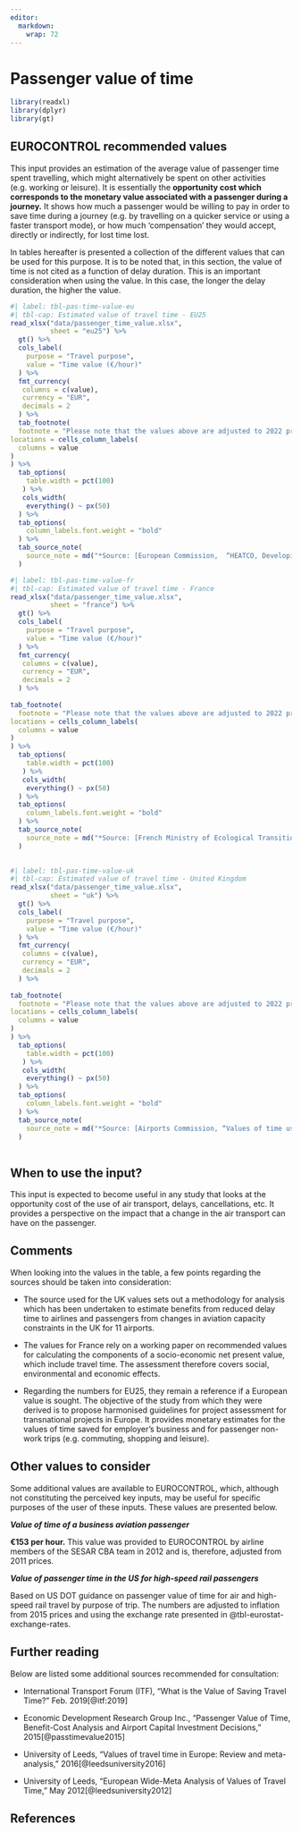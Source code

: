 ```yaml
---
editor: 
  markdown: 
    wrap: 72
---
```


# Passenger value of time {#sec-passenger-value-of-time}
```r
library(readxl)
library(dplyr)
library(gt)
```

## EUROCONTROL recommended values

This input provides an estimation of the average value of passenger time
spent travelling, which might alternatively be spent on other activities
(e.g. working or leisure). It is essentially the **opportunity cost which corresponds to the monetary value associated with a passenger during a journey.** It shows how much a passenger would be willing to pay in order
to save time during a journey (e.g. by travelling on a quicker service
or using a faster transport mode), or how much 'compensation' they would
accept, directly or indirectly, for lost time lost.

In tables hereafter is presented a collection of the different values that can be used
for this purpose. It is to be noted that, in this section, the value of
time is not cited as a function of delay duration. This is an important
consideration when using the value. In this case, the longer the delay
duration, the higher the value.

```r
#| label: tbl-pas-time-value-eu
#| tbl-cap: Estimated value of travel time - EU25
read_xlsx("data/passenger_time_value.xlsx",
          sheet = "eu25") %>% 
  gt() %>% 
  cols_label(
    purpose = "Travel purpose",
    value = "Time value (€/hour)"
  ) %>% 
  fmt_currency(
   columns = c(value),
   currency = "EUR",
   decimals = 2
  ) %>% 
  tab_footnote(
  footnote = "Please note that the values above are adjusted to 2022 prices from 2002 based on inflation",
locations = cells_column_labels(
  columns = value
)
) %>% 
  tab_options(
    table.width = pct(100)
   ) %>% 
   cols_width(
    everything() ~ px(50)
  ) %>% 
  tab_options(
    column_labels.font.weight = "bold"
  ) %>% 
  tab_source_note(
    source_note = md("*Source: [European Commission,  “HEATCO, Developing Harmonised European Approaches for Transport Costing and Project Assessment – Deliverable 5 Proposal for Harmonised Guidelines”, 2006](https://trimis.ec.europa.eu/sites/default/files/project/documents/20130122_113653_88902_HEATCO_D5_summary.pdf)*")
  )
```

```r
#| label: tbl-pas-time-value-fr
#| tbl-cap: Estimated value of travel time - France
read_xlsx("data/passenger_time_value.xlsx",
          sheet = "france") %>% 
  gt() %>% 
  cols_label(
    purpose = "Travel purpose",
    value = "Time value (€/hour)"
  ) %>% 
  fmt_currency(
   columns = c(value),
   currency = "EUR",
   decimals = 2
  ) %>% 
  
tab_footnote(
  footnote = "Please note that the values above are adjusted to 2022 prices from 2015 based on inflation",
locations = cells_column_labels(
  columns = value
)
) %>% 
  tab_options(
    table.width = pct(100)
   ) %>% 
   cols_width(
    everything() ~ px(50)
  ) %>% 
  tab_options(
    column_labels.font.weight = "bold"
  ) %>% 
  tab_source_note(
    source_note = md("*Source: [French Ministry of Ecological Transition, Gouvernement Français, “Recommended values for calculating average long-distance travel”, 2019](https://www.ecologie.gouv.fr/sites/default/files/V.3.pdf)*")
  )
  
```

```r
#| label: tbl-pas-time-value-uk
#| tbl-cap: Estimated value of travel time - United Kingdom
read_xlsx("data/passenger_time_value.xlsx",
          sheet = "uk") %>% 
  gt() %>% 
  cols_label(
    purpose = "Travel purpose",
    value = "Time value (€/hour)"
  ) %>% 
  fmt_currency(
   columns = c(value),
   currency = "EUR",
   decimals = 2
  ) %>% 
  
tab_footnote(
  footnote = "Please note that the values above are adjusted to 2022 prices from 2014 based on inflation and using the exchange rate shown in general parameters",
locations = cells_column_labels(
  columns = value
)
) %>% 
  tab_options(
    table.width = pct(100)
   ) %>% 
   cols_width(
    everything() ~ px(50)
  ) %>% 
  tab_options(
    column_labels.font.weight = "bold"
  ) %>% 
  tab_source_note(
    source_note = md("*Source: [Airports Commission, “Values of time used to estimate passenger delay costs in the UK airport system”, 2014](https://assets.publishing.service.gov.uk/government/uploads/system/uploads/attachment_data/file/372606/AC08a_tagged.pdf)*")
  )
  
```

## When to use the input?

This input is expected to become useful in any study that looks at the 
opportunity cost of the use of air transport, delays, cancellations, etc. 
It provides a perspective on the impact that a change in the air transport
can have on the passenger.

## Comments

When looking into the values in the table, a few points regarding the sources 
should be taken into consideration:

* The source used for the UK values sets out a methodology for analysis which 
has been undertaken to estimate benefits from reduced delay time to airlines 
and passengers from changes in aviation capacity constraints in the UK for 11 
airports. 

* The values for France rely on a working paper on recommended values for
calculating the components of a socio-economic net present value, which include 
travel time. The assessment therefore covers social, environmental and economic 
effects.

* Regarding the numbers for EU25, they remain a reference if a European value is
sought. The objective of the study from which they were derived is to propose 
harmonised guidelines for project assessment for transnational projects in
Europe. It provides monetary estimates for the values of time saved for 
employer’s business and for passenger non-work trips (e.g. commuting, shopping
and leisure).

## Other values to consider

Some additional values are available to EUROCONTROL, which, although not 
constituting the perceived key inputs, may be useful for specific purposes of 
the user of these inputs. These values are presented below.

***Value of time of a business aviation passenger***

**€153 per hour.** This value was provided to EUROCONTROL by airline members of 
the SESAR CBA team in 2012 and is, therefore, adjusted from 2011 prices. 

***Value of passenger time in the US for high-speed rail passengers***

Based on US DOT guidance on passenger value of time for air and high-speed rail 
travel by purpose of trip. The numbers are adjusted to inflation from 2015 prices
and using the exchange rate presented in @tbl-eurostat-exchange-rates.

## Further reading

Below are listed some additional sources recommended for consultation:

* International Transport Forum (ITF), “What is the Value of Saving Travel Time?” Feb. 2019[@itf:2019]

* Economic Development Research Group Inc., “Passenger Value of Time, Benefit-Cost Analysis and Airport Capital Investment Decisions,” 2015[@passtimevalue2015]

* University of Leeds, “Values of travel time in Europe: Review and meta-analysis,” 2016[@leedsuniversity2016]

* University of Leeds, “European Wide-Meta Analysis of Values of Travel Time,” May 2012[@leedsuniversity2012]

## References